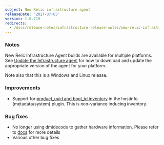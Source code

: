 ```yaml
---
subject: New Relic infrastructure agent
releaseDate: '2017-07-05'
version: 1.0.719
redirects:
  - /docs/release-notes/infrastructure-release-notes/new-relic-infrastructure-agent-10719
---
```


### Notes

New Relic Infrastructure Agent builds are available for multiple platforms. See [Update the Infrastructure agent](https://docs.newrelic.com/docs/infrastructure/new-relic-infrastructure/installation/update-infrastructure-agent) for how to download and update the appropriate version of the agent for your platform.

Note also that this is a Windows and Linux release.

### Improvements

* Support for [product_uuid and boot_id inventory](https://docs.newrelic.com/docs/infrastructure/new-relic-infrastructure/infrastructure-ui-pages/infrastructure-inventory-page-search-your-entire-infrastructure#data-collection) in the hostinfo (metadata/system) plugin. This is non-variance inducing inventory.

### Bug fixes

* No longer using dmidecode to gather hardware information. Please refer to [docs](https://docs.newrelic.com/docs/infrastructure/new-relic-infrastructure/getting-started/infrastructure-security#sources) for more details
* Various other bug fixes
